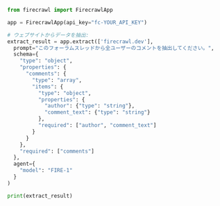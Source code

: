 ```python Python
from firecrawl import FirecrawlApp

app = FirecrawlApp(api_key="fc-YOUR_API_KEY")

# ウェブサイトからデータを抽出:
extract_result = app.extract(['firecrawl.dev'],
  prompt="このフォーラムスレッドから全ユーザーのコメントを抽出してください。",
  schema={
    "type": "object",
    "properties": {
      "comments": {
        "type": "array",
        "items": {
          "type": "object",
          "properties": {
            "author": {"type": "string"},
            "comment_text": {"type": "string"}
          },
          "required": ["author", "comment_text"]
        }
      }
    },
    "required": ["comments"]
  },
  agent={
    "model": "FIRE-1"
  }
)

print(extract_result)
```

